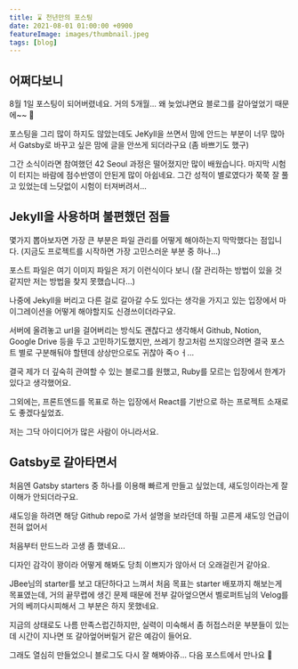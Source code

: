 ```yaml
---
title: ⌛️ 천년만의 포스팅
date: 2021-08-01 01:00:00 +0900
featureImage: images/thumbnail.jpeg
tags: [blog]
---
```


## 어쩌다보니

8월 1일 포스팅이 되어버렸네요. 거의 5개월... 왜 늦었냐면요 블로그를 갈아엎었기 때문에~~ 🙌

포스팅을 그리 많이 하지도 않았는데도 JeKyll을 쓰면서 맘에 안드는 부분이 너무 많아서 Gatsby로 바꾸고 싶은 맘에 글을 안쓰게 되더라구요 (좀 바쁘기도 했구)

그간 소식이라면 참여했던 42 Seoul 과정은 떨어졌지만 많이 배웠습니다. 마지막 시험이 터지는 바람에 점수반영이 안된게 많이 아쉽네요. 그간 성적이 별로였다가 쭉쭉 잘 풀고 있었는데 느닷없이 시험이 터져버려서...

## Jekyll을 사용하며 불편했던 점들

몇가지 뽑아보자면 가장 큰 부분은 파일 관리를 어떻게 해야하는지 막막했다는 점입니다. (지금도 프로젝트를 시작하면 가장 고민스러운 부분 중 하나...)

포스트 파일은 여기 이미지 파일은 저기 이런식이다 보니 (잘 관리하는 방법이 있을 것 같지만 저는 방법을 찾지 못했습니다...)

나중에 Jekyll을 버리고 다른 걸로 갈아갈 수도 있다는 생각을 가지고 있는 입장에서 마이그레이션을 어떻게 해야할지도 신경쓰이더라구요.

서버에 올려놓고 url을 걸어버리는 방식도 괜찮다고 생각해서 Github, Notion, Google Drive 등을 두고 고민하기도했지만,
쓰레기 창고처럼 쓰지않으려면 결국 포스트 별로 구분해둬야 할텐데 상상만으로도 귀찮아 죽ㅇㅓ...

결국 제가 더 깊숙히 관여할 수 있는 블로그를 원했고, Ruby를 모르는 입장에서 한계가 있다고 생각했어요.

그외에는, 프론트엔드를 목표로 하는 입장에서 React를 기반으로 하는 프로젝트 소재로도 좋겠다싶었죠.

저는 그닥 아이디어가 많은 사람이 아니라서요.

## Gatsby로 갈아타면서

처음엔 Gatsby starters 중 하나를 이용해 빠르게 만들고 싶었는데, 섀도잉이라는게 잘 이해가 안되더라구요.

섀도잉을 하려면 해당 Github repo로 가서 설명을 보라던데 하필 고른게 섀도잉 언급이 전혀 없어서

처음부터 만드느라 고생 좀 했네요...

디자인 감각이 꽝이라 어떻게 해봐도 당최 이쁘지가 않아서 더 오래걸린거 같아요.

JBee님의 starter를 보고 대단하다고 느껴서 처음 목표는 starter 배포까지 해보는게 목표였는데,
거의 끝무렵에 생긴 문제 때문에 전부 갈아엎으면서 벨로퍼트님의 Velog를 거의 베끼다시피해서 그 부분은 하지 못했네요.

지금의 상태로도 나름 만족스럽긴하지만, 실력이 미숙해서 좀 허접스러운 부분들이 있는데 시간이 지나면 또 갈아엎어버릴거 같은 예감이 들어요.

그래도 열심히 만들었으니 블로그도 다시 잘 해봐야쥬... 다음 포스트에서 만나요 👋
